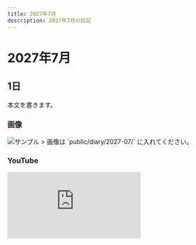 ```yaml
---
title: 2027年7月
description: 2027年7月の日記
---
```


# 2027年7月

## 1日
本文を書きます。

### 画像
<img src="/diary/2027-07/sample.jpg" alt="サンプル" />
> 画像は `public/diary/2027-07/` に入れてください。

### YouTube
<div style={{position:'relative', paddingTop:'56.25%'}}>
  <iframe
    src="https://www.youtube.com/embed/VIDEO_ID"
    title="2027年7月の動画"
    style={{position:'absolute', inset:0, width:'100%', height:'100%'}}
    frameBorder="0"
    allow="accelerometer; autoplay; clipboard-write; encrypted-media; gyroscope; picture-in-picture; web-share"
    allowFullScreen
  />
</div>

